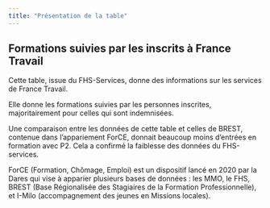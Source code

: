 ```yaml
---
title: "Présentation de la table"
---
```


## Formations suivies par les inscrits à France Travail

Cette table, issue du FHS-Services, donne des informations sur les services de France Travail.

Elle donne les formations suivies par les personnes inscrites, majoritairement pour celles qui sont indemnisées.

Une comparaison entre les données de cette table et celles de BREST, contenue dans l'appariement ForCE, donnait beaucoup moins d'entrées en formation avec P2. Cela a confirmé la faiblesse des données du FHS-services.

::: callout-note
ForCE (Formation, Chômage, Emploi) est un dispositif lancé en 2020 par la Dares qui vise à apparier plusieurs bases de données : les MMO, le FHS, BREST (Base Régionalisée des Stagiaires de la Formation Professionnelle), et I-Milo (accompagnement des jeunes en Missions locales).
:::
